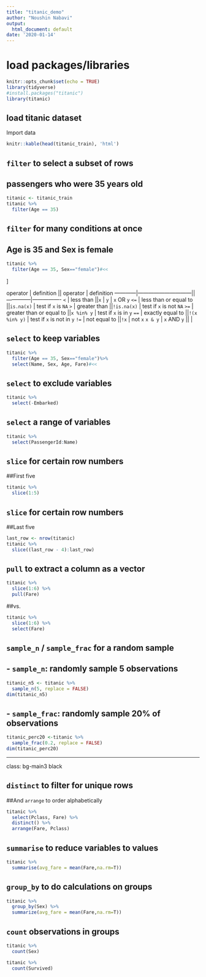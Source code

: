 ```yaml
---
title: "titanic_demo"
author: "Noushin Nabavi"
output:
  html_document: default
date: '2020-01-14'
---
```


# load packages/libraries
```r
knitr::opts_chunk$set(echo = TRUE)
library(tidyverse)
#install.packages("titanic")
library(titanic)
```


## load titanic dataset

Import data 
```r
knitr::kable(head(titanic_train), 'html')
```


## `filter` to select a subset of rows

## passengers who were 35 years old

```r
titanic <- titanic_train
titanic %>%
  filter(Age == 35) 
```

## `filter` for many conditions at once

## Age is 35 and Sex is female

```r
titanic %>%
  filter(Age == 35, Sex=="female")#<<
```
]



operator    | definition                   || operator     | definition
------------|------------------------------||--------------|----------------
`<`         | less than                    ||`x`&nbsp;&#124;&nbsp;`y`     | `x` OR `y` 
`<=`        |	less than or equal to        ||`is.na(x)`    | test if `x` is `NA`
`>`         | greater than                 ||`!is.na(x)`   | test if `x` is not `NA`
`>=`        |	greater than or equal to     ||`x %in% y`    | test if `x` is in `y`
`==`        |	exactly equal to             ||`!(x %in% y)` | test if `x` is not in `y`
`!=`        |	not equal to                 ||`!x`          | not `x`
`x & y`     | `x` AND `y`                  ||              |



## `select` to keep variables



```r
titanic %>%
  filter(Age == 35, Sex=="female")%>%
  select(Name, Sex, Age, Fare)#<<
```


## `select` to exclude variables

```r
titanic %>%
  select(-Embarked)
```


## `select` a range of variables


```r
titanic %>%
  select(PassengerId:Name)
```


## `slice` for certain row numbers

##First five
```r
titanic %>%
  slice(1:5)
```


## `slice` for certain row numbers

##Last five
```r
last_row <- nrow(titanic)
titanic %>%
  slice((last_row - 4):last_row)
```


## `pull` to extract a column as a vector

```r
titanic %>%
  slice(1:6) %>%
  pull(Fare)
```

##vs.

```r
titanic %>%
  slice(1:6) %>%
  select(Fare)
```



## `sample_n` / `sample_frac` for a random sample

## - `sample_n`: randomly sample 5 observations

```r
titanic_n5 <- titanic %>%
  sample_n(5, replace = FALSE)
dim(titanic_n5)
```

## - `sample_frac`: randomly sample 20% of observations

```r
titanic_perc20 <-titanic %>%
  sample_frac(0.2, replace = FALSE)
dim(titanic_perc20)
```

---
class: bg-main3 black

## `distinct` to filter for unique rows

##And `arrange` to order alphabetically

```r
titanic %>% 
  select(Pclass, Fare) %>% 
  distinct() %>% 
  arrange(Fare, Pclass)
```



## `summarise` to reduce variables to values

```r
titanic %>%
  summarise(avg_fare = mean(Fare,na.rm=T))
```


## `group_by` to do calculations on groups

```r
titanic %>%
  group_by(Sex) %>%
  summarize(avg_fare = mean(Fare,na.rm=T))
```


## `count` observations in groups

```r
titanic %>%
  count(Sex)
```

```r
titanic %>%
  count(Survived)
```
